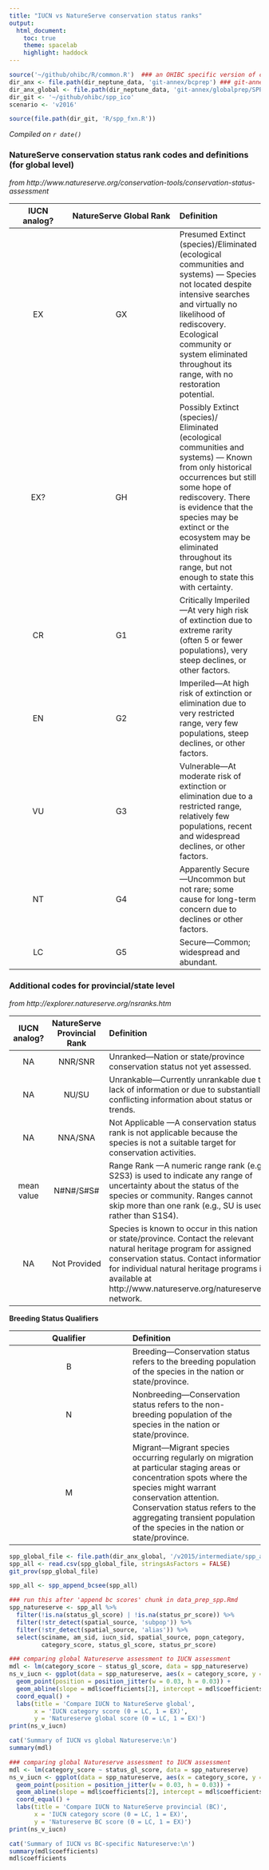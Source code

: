 ```yaml
---
title: "IUCN vs NatureServe conservation status ranks"
output: 
  html_document:
    toc: true
    theme: spacelab
    highlight: haddock
---
```

``` r

source('~/github/ohibc/R/common.R')  ### an OHIBC specific version of common.R
dir_anx <- file.path(dir_neptune_data, 'git-annex/bcprep') ### git-annex: goal-specific large files
dir_anx_global <- file.path(dir_neptune_data, 'git-annex/globalprep/SPP_ICO')
dir_git <- '~/github/ohibc/spp_ico'
scenario <- 'v2016'

source(file.path(dir_git, 'R/spp_fxn.R'))

```
*Compiled on `r date()`*

### NatureServe conservation status rank codes and definitions (for global level) 

*from http://www.natureserve.org/conservation-tools/conservation-status-assessment*

| IUCN analog? | NatureServe Global Rank | Definition |
| :----------: | :---------------------: | :--------- |
| EX           | GX	                     | Presumed Extinct (species)/Eliminated (ecological communities and systems) — Species not located despite intensive searches and virtually no likelihood of rediscovery. Ecological community or system eliminated throughout its range, with no restoration potential. |
| EX?          | GH	                     | Possibly Extinct (species)/ Eliminated (ecological communities and systems) — Known from only historical occurrences but still some hope of rediscovery. There is evidence that the species may be extinct or the ecosystem may be eliminated throughout its range, but not enough to state this with certainty. |
| CR           | G1	                     | Critically Imperiled—At very high risk of extinction due to extreme rarity (often 5 or fewer populations), very steep declines, or other factors. |
| EN           | G2                       | Imperiled—At high risk of extinction or elimination due to very restricted range, very few populations, steep declines, or other factors. |
| VU           | G3	                     | Vulnerable—At moderate risk of extinction or elimination due to a restricted range, relatively few populations, recent and widespread declines, or other factors. |
| NT           | G4	                     | Apparently Secure—Uncommon but not rare; some cause for long-term concern due to declines or other factors.
| LC           | G5	                     | Secure—Common; widespread and abundant. | 

### Additional codes for provincial/state level 

*from http://explorer.natureserve.org/nsranks.htm*

| IUCN analog? | NatureServe Provincial Rank | Definition |
| :----------: | :-------------------------: | :--------- |
| NA           | NNR/SNR                     | Unranked—Nation or state/province conservation status not yet assessed. |
| NA           | NU/SU                       | Unrankable—Currently unrankable due to lack of information or due to substantially conflicting information about status or trends. |
| NA           | NNA/SNA                     | Not Applicable —A conservation status rank is not applicable because the species is not a suitable target for conservation activities. |
| mean value   | N#N#/S#S#                   | Range Rank —A numeric range rank (e.g., S2S3) is used to indicate any range of uncertainty about the status of the species or community. Ranges cannot skip more than one rank (e.g., SU is used rather than S1S4). |
| NA           | Not Provided                | Species is known to occur in this nation or state/province. Contact the relevant natural heritage program for assigned conservation status. Contact information for individual natural heritage programs is available at http://www.natureserve.org/natureserve-network. |

**Breeding Status Qualifiers**

| Qualifier | Definition |
| :-------: | :--------- |
| B         | Breeding—Conservation status refers to the breeding population of the species in the nation or state/province.
| N         | Nonbreeding—Conservation status refers to the non-breeding population of the species in the nation or state/province.
| M         | Migrant—Migrant species occurring regularly on migration at particular staging areas or concentration spots where the species might warrant conservation attention. Conservation status refers to the aggregating transient population of the species in the nation or state/province.

``` r
spp_global_file <- file.path(dir_anx_global, '/v2015/intermediate/spp_all.csv')
spp_all <- read.csv(spp_global_file, stringsAsFactors = FALSE)
git_prov(spp_global_file)

spp_all <- spp_append_bcsee(spp_all)

### run this after 'append bc scores' chunk in data_prep_spp.Rmd
spp_natureserve <- spp_all %>%
  filter(!is.na(status_gl_score) | !is.na(status_pr_score)) %>%
  filter(!str_detect(spatial_source, 'subpop')) %>%
  filter(!str_detect(spatial_source, 'alias')) %>%
  select(sciname, am_sid, iucn_sid, spatial_source, popn_category, 
         category_score, status_gl_score, status_pr_score)

### comparing global Natureserve assessment to IUCN assessment
mdl <- lm(category_score ~ status_gl_score, data = spp_natureserve)
ns_v_iucn <- ggplot(data = spp_natureserve, aes(x = category_score, y = status_gl_score)) +
  geom_point(position = position_jitter(w = 0.03, h = 0.03)) + 
  geom_abline(slope = mdl$coefficients[2], intercept = mdl$coefficients[1], color = 'red') +
  coord_equal() +
  labs(title = 'Compare IUCN to NatureServe global',
       x = 'IUCN category score (0 = LC, 1 = EX)',
       y = 'Natureserve global score (0 = LC, 1 = EX)')
print(ns_v_iucn)

cat('Summary of IUCN vs global Natureserve:\n')
summary(mdl)

### comparing global Natureserve assessment to IUCN assessment
mdl <- lm(category_score ~ status_gl_score, data = spp_natureserve)
ns_v_iucn <- ggplot(data = spp_natureserve, aes(x = category_score, y = status_pr_score)) +
  geom_point(position = position_jitter(w = 0.03, h = 0.03)) +
  geom_abline(slope = mdl$coefficients[2], intercept = mdl$coefficients[1], color = 'red') +
  coord_equal() +
  labs(title = 'Compare IUCN to NatureServe provincial (BC)',
       x = 'IUCN category score (0 = LC, 1 = EX)',
       y = 'Natureserve BC score (0 = LC, 1 = EX)')
print(ns_v_iucn)

cat('Summary of IUCN vs BC-specific Natureserve:\n')
summary(mdl$coefficients)
mdl$coefficients

```
